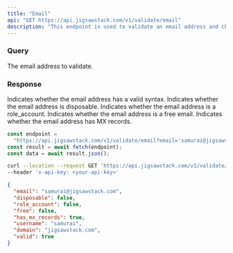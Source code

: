 ```yaml
---
title: "Email"
api: "GET https://api.jigsawstack.com/v1/validate/email"
description: "This endpoint is used to validate an email address and check its deliverability."
---
```


### Query

<ParamField query="email" type="string" required>
  The email address to validate.
</ParamField>

<Snippet file="header.mdx" />

### Response

<ResponseField name="valid" type="boolean">
  Indicates whether the email address has a valid syntax.
</ResponseField>

<ResponseField name="disposable" type="boolean">
  Indicates whether the email address is disposable.
</ResponseField>

<ResponseField name="role_account" type="boolean">
  Indicates whether the email address is a role_account.
</ResponseField>

<ResponseField name="free" type="boolean">
  Indicates whether the email address is a free email.
</ResponseField>

<ResponseField name="has_mx_records" type="boolean">
  Indicates whether the email address has MX records.
</ResponseField>

<RequestExample>

```javascript Node.js
const endpoint =
  "https://api.jigsawstack.com/v1/validate/email?email='samurai@jigsawstack.com'";
const result = await fetch(endpoint);
const data = await result.json();
```

```bash cURL
curl --location --request GET 'https://api.jigsawstack.com/v1/validate/email?email=""' \
--header 'x-api-key: <your-api-key>'
```

</RequestExample>

<ResponseExample>

```json Response
{
  "email": "samurai@jigsawstack.com",
  "disposable": false,
  "role_account": false,
  "free": false,
  "has_mx_records": true,
  "username": "samurai",
  "domain": "jigsawstack.com",
  "valid": true
}
```

</ResponseExample>

